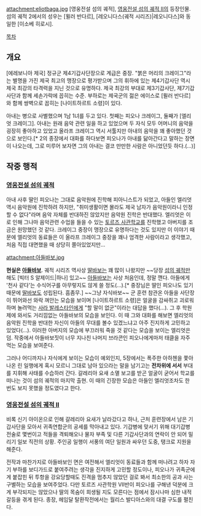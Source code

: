 attachment:eliotbaga.jpg
[영웅전설 섬의 궤적], [[영웅전설 섬의 궤적 II]]의 등장인물. 섬의 궤적 2에서의 성우는 [뮐러 반다르], [레오니다스(궤적 시리즈)|레오니다스]와 동일한 [이소베 히로시].

[[목차]]
== 개요 ==
[에레보니아 제국] 정규군 제4기갑사단장으로 계급은 중장. "붉은 머리의 크레이그"라는 별명을 가진 제국 최고의 맹장으로 평가받으며 그의 휘하에 있는 제4기갑사단 역시 제국 최강의 타격력을 지닌 것으로 유명하다. 제국 최강의 부대로 제3기갑사단, 제7기갑사단과 함께 세손가락에 꼽히는 수준. 부하로는 제국군의 젊은 에이스로 [뮐러 반다르]와 함께 쌍벽으로 꼽히는 [나이트하르트 소령]이 있다.

아내는 병으로 사별했으며 1남 1녀를 두고 있다. 첫째는 피오나 크레이그, 둘째가 [엘리엇 크레이그]. 아내는 원래 음악 관련 일을 하고 있었으며 두 자식 모두 어머니의 음악을 굉장히 좋아하고 있었고 올라프 크레이그 역시 서툴지만 아내의 음악을 꽤 좋아했던 것으로 보인다.[* 2의 종장에서 대화를 하다보면 피오나가 아내를 닮아간다고 말하는 장면이 나오는데, 그로 미루어 보자면 그의 아내는 결코 만만한 사람은 아니었던듯 하다.(...)]

== 작중 행적 ==
=== [[영웅전설 섬의 궤적]] ===
아내 사후 딸인 피오나는 그대로 음악원에 진학해 피아니스트가 되었고, 아들인 엘리엇 역시 음악원에 진학하려 하지만, "취미생활이면 몰라도 제국 남자가 음악원이라니 인정할 수 없다"라며 음악 자체를 반대하진 않았지만 음악원 진학은 반대했다. 엘리엇은 이로 인해 그나마 음악관련 수업을 들을 수 있는 [[토르즈 사관학교]]를 진학했고 아버지를 조금은 원망했던 것 같다. 크레이그 중장이 맹장으로 유명하다는 것도 있지만 이 이야기 때문에 엘리엇의 동료들은 이 올라프 크레이그 중장을 꽤나 엄격한 사람이라고 생각했고, 처음 직접 대면했을 때 상당히 쫄아있었지만...

attachment:아들바보.jpg

'''현실은 [[아들바보]]'''. 궤적 시리즈 역사상 [[딸바보]]는 꽤 많이 나왔지만 ~~당장 [[섬의 궤적]]만 해도 [빅터 S 알제이드|하나] 있고~~ [[아들바보]]는 사상 처음인데, 정말 깬다. 아들에게 '천사 같다'는 수식어구를 아무렇지도 않게 쓸 정도(…).[* 중장님은 딸인 피오나도 있기 때문에 [[딸바보]]도 성립된다. 흠좀무.] ~~그냥 자식바보~~ 군 훈련 참관온 아들을 사단장이 뛰어와선 와락 껴안는 모습을 보이며 [나이트하르트 소령]은 얼굴을 감싸쥐고 괴로워하며 놀려먹는 [[사라 발레스타인]]에게 "할 말이 없군"이라는 대답을 했다(…). 그 후 학원제에 와서도 거리낌없는 아들바보의 모습을 보인다. 이 때 그와 대화를 해보면 엘리엇의 음악원 진학을 반대한 자신이 아들의 무대를 볼수 있겠느냐고 아주 진지하게 고민하고 있었다(…). 이러한 아버지의 모습에 부끄러워 죽을 것 같다는 모습을 보이는 엘리엇은 덤. 작중에서 아들바보짓이 너무 지나친 나머지 브라콘인 피오나에게마저 태클을 자주 먹는 모습을 보여준다.

그러나 어디까지나 자식에게 보이는 모습이 예외인지, 5장에서는 폭주한 아하첸을 쫓아나온 린 일행에게 혹시 모르니 그대로 남아 있으라는 말을 남기고는 '''전차위에 서서''' 부대를 지휘해 사태를 수습하러 간다.  갈레리아 요새 소멸 보고를 받곤 얼굴이 굳어서 학교를 떠나는 것이 섬의 궤적의 마지막 출현. 이 때의 긴장한 모습은 아들인 엘리엇조차도 한 번도 보지 못했을 정도였다고 한다.

=== [[영웅전설 섬의 궤적 II]] ===
비록 신기 아이온으로 인해 갈레리아 요새가 날라갔다고 하나, 근처 훈련장에서 남은 기갑사단을 모아서 귀족연합군의 공세를 막아내고 있다. 기갑병에 맞서기 위해 대기갑병 전술로 몇번이고 적들을 격퇴해오나 물자 부족 및 다른 기갑사단과의 연락이 안 되어 밀리기 일보 직전의 상황. 주인공 일행이 서풍의 여단 일원과 싸우던 도중, 탱크로 지원을 해준다.

전작과 마찬가지로 아들바보인 면은 여전해서 엘리엇이 동료들과 함께 떠나려고 하자 자기 부하를 보디가드로 붙여주려는 생각을 진지하게 고민할 정도이나, 피오나가 귀족군에게 붙잡힌 뒤 투항을 강요당할때도 진격을 멈추지 않았던 걸로 봐서 최소한의 공과 사는 구별하는 모습을 보여주었다. 다만 토르즈 사관학원 Ⅶ반이 피오나를 구해낸 덕분에 크게 부각되지는 않았으나 딸의 목숨이 희생될 지도 모른다는 점에서 잠시나마 심한 내적 갈등을 겪게 된다. 종장, 헤임달 탈환작전에서는 월리스 발디아스와의 대결 구도를 펼친다.
